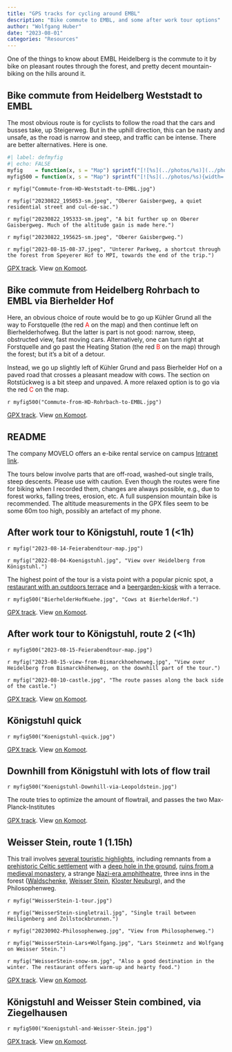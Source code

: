 ```yaml
---
title: "GPS tracks for cycling around EMBL"
description: "Bike commute to EMBL, and some after work tour options"
author: "Wolfgang Huber"
date: "2023-08-01"
categories: "Resources"
---
```


One of the things to know about EMBL Heidelberg is the commute to it by bike on pleasant routes through the forest, and pretty decent mountain-biking on the hills around it.

## Bike commute from Heidelberg Weststadt to EMBL

The most obvious route is for cyclists to follow the road that the cars and busses take, up Steigerweg. But in the uphill direction, this can be nasty and unsafe, as the road is narrow and steep, and traffic can be intense. There are better alternatives. Here is one. 

```r
#| label: defmyfig
#| echo: FALSE
myfig    = function(x, s = "Map") sprintf("[![%s](../photos/%s)](../photos/%s)", s, x, x)
myfig500 = function(x, s = "Map") sprintf("[![%s](../photos/%s){width='500px'}](../photos/%s)", s, x, x)
```

::: {layout="[[50,-1,50]]"}
`r myfig("Commute-from-HD-Weststadt-to-EMBL.jpg")`

`r myfig("20230822_195053-sm.jpeg", "Oberer Gaisbergweg, a quiet residential street and cul-de-sac.")`
:::

::: {layout="[[34,-1,34,-1,34]]"}

`r myfig("20230822_195333-sm.jpeg", "A bit further up on Oberer Gaisbergweg. Much of the altitude gain is made here.")`

`r myfig("20230822_195625-sm.jpeg", "Oberer Gaisbergweg.")`

`r myfig("2023-08-15-08-37.jpeg", "Unterer Parkweg, a shortcut through the forest from Speyerer Hof to MPI, towards the end of the trip.")`
:::

[GPX track](../gpx/Commute-from-HD-Weststadt-to-EMBL.gpx).
View [on Komoot](https://www.komoot.com/tour/1261076604).


<!--      -->
## Bike commute from Heidelberg Rohrbach to EMBL via Bierhelder Hof
<!--      -->

Here, an obvious choice of route would be to go up Kühler Grund all the way to Forstquelle (the red <font color="red">A</font> on the map) and then continue left on Bierhelderhofweg. But the latter is part is not good: narrow, steep, obstructed view, fast moving cars. Alternatively, one can turn right at Forstquelle and go past the Heating Station (the red <font color="red">B</font> on the map) through the forest; but it's a bit of a detour. 

Instead, we go up slightly left of Kühler Grund and pass Bierhelder Hof on a paved road that crosses a pleasant meadow with cows. The section on Rotstückweg is a bit steep and unpaved. A more relaxed option is to go via the red <font color="red">C</font> on the map.

`r myfig500("Commute-from-HD-Rohrbach-to-EMBL.jpg")`

[GPX track](../gpx/Rohrbach-to-EMBL.gpx).
View [on Komoot](https://www.komoot.com/tour/1261647422).

## README ##

The company MOVELO offers an e-bike rental service on campus [Intranet link](https://www.embl.org/internal-information/administration/ebike-hire/).

The tours below involve parts that are off-road, washed-out single trails, steep descents. Please use with caution. Even though the routes were fine for biking when I recorded them, changes are always possible, e.g., due to forest works, falling trees, erosion, etc. A full suspension mountain bike is recommended. The altitude measurements in the GPX files seem to be some 60m too high, possibly an artefact of my phone.

<!--      -->
## After work tour to Königstuhl, route 1 (<1h)
<!--      -->

::: {layout="[[50,-1,50]]"}
`r myfig("2023-08-14-Feierabendtour-map.jpg")`

`r myfig("2022-08-04-Koenigstuhl.jpg", "View over Heidelberg from Königstuhl.")`
:::

The highest point of the tour is a vista point with a popular picnic spot, a [restaurant with an outdoors terrace](https://www.gasthof-koenigstuhl.de/en/restaurants/bergstuben) and a [beergarden-kiosk](https://riosk.de/content/riosk-fuchsbau-k%C3%B6nigstuhl) with a terrace.
 
`r myfig500("BierhelderHofKuehe.jpg", "Cows at BierhelderHof.")`

[GPX track](../gpx/2023-08-14_1260576037_Feierabendtour.gpx).
View [on Komoot](https://www.komoot.com/tour/1260576037). 

## After work tour to Königstuhl, route 2 (<1h)

`r myfig500("2023-08-15-Feierabendtour-map.jpg")`

::: {layout="[[50,-1,50]]"}
`r myfig("2023-08-15-view-from-Bismarckhoehenweg.jpg", "View over Heidelberg from Bismarckhöhenweg, on the downhill part of the tour.")`

`r myfig("2023-08-10-castle.jpg", "The route passes along the back side of the castle.")`
:::

[GPX track](../gpx/2023-08-15_1262473551_Feierabendtour.gpx).
View [on Komoot](https://www.komoot.com/tour/1262473551).


## Königstuhl quick 

`r myfig500("Koenigstuhl-quick.jpg")`

[GPX track](../gpx/Koenigstuhl-quick.gpx).
View [on Komoot](https://www.komoot.com/tour/1103276509). 


## Downhill from Königstuhl with lots of flow trail

`r myfig500("Koenigstuhl-Downhill-via-Leopoldstein.jpg")`

The route tries to optimize the amount of flowtrail, and passes the two Max-Planck-Institutes

[GPX track](../gpx/Koenigstuhl-Downhill-via-Leopoldstein.gpx).
View [on Komoot](https://www.komoot.com/tour/1296261992).


## Weisser Stein, route 1 (1.15h)

This trail involves [several touristic highlights](https://de.wikipedia.org/wiki/Heiligenberg_(Heidelberg)), 
including remnants from a 
[prehistoric Celtic settlement](https://heiligenberg-handschuhsheim.de/7000-jahre-heiligenberg/7000-years-of-heiligenberg-english-version) with a 
[deep hole in the ground](https://de.wikipedia.org/wiki/Heidenloch_(Heidelberg)), 
[ruins from a medieval monastery](https://de.wikipedia.org/wiki/Michaelskloster_(Heidelberg)), 
a strange [Nazi-era amphitheatre](https://de.wikipedia.org/wiki/Thingst%C3%A4tte_(Heidelberg)), 
three inns in the forest 
([Waldschenke](https://www.waldschenke-heidelberg.de), 
[Weisser Stein](https://www.zum-weissen-stein.eu), 
[Kloster Neuburg](https://gasthof-zum-klostergarten.de)), and the Philosophenweg.

::: {layout="[[67,-1,33]]"}
`r myfig("WeisserStein-1-tour.jpg")`

`r myfig("WeisserStein-singletrail.jpg", "Single trail between Heiligenberg and Zollstockbrunnen.")`
:::

::: {layout="[[33,-1,33,-1,33]]"}
`r myfig("20230902-Philosophenweg.jpg", "View from Philosophenweg.")`

`r myfig("WeisserStein-Lars+Wolfgang.jpg", "Lars Steinmetz and Wolfgang on Weisser Stein.")`

`r myfig("WeisserStein-snow-sm.jpg", "Also a good destination in the winter. The restaurant offers warm-up and hearty food.")`
:::

[GPX track](../gpx/Weisser-Stein-1.gpx).
View [on Komoot](https://www.komoot.com/tour/1289364651). 

## Königstuhl and Weisser Stein combined, via Ziegelhausen

`r myfig500("Koenigstuhl-and-Weisser-Stein.jpg")`

[GPX track](../gpx/Koenigstuhl-and-Weisser-Stein.gpx).
View [on Komoot](https://www.komoot.com/tour/1144802501). 



